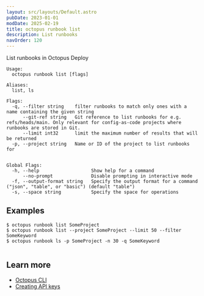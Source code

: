 ```yaml
---
layout: src/layouts/Default.astro
pubDate: 2023-01-01
modDate: 2025-02-19
title: octopus runbook list
description: List runbooks
navOrder: 120
---
```


List runbooks in Octopus Deploy

```
Usage:
  octopus runbook list [flags]

Aliases:
  list, ls

Flags:
  -q, --filter string    filter runbooks to match only ones with a name containing the given string
      --git-ref string   Git reference to list runbooks for e.g. refs/heads/main. Only relevant for config-as-code projects where runbooks are stored in Git.
      --limit int32      limit the maximum number of results that will be returned
  -p, --project string   Name or ID of the project to list runbooks for


Global Flags:
  -h, --help                   Show help for a command
      --no-prompt              Disable prompting in interactive mode
  -f, --output-format string   Specify the output format for a command ("json", "table", or "basic") (default "table")
  -s, --space string           Specify the space for operations

```

## Examples

<SamplesInstance />

```
$ octopus runbook list SomeProject
$ octopus runbook list --project SomeProject --limit 50 --filter SomeKeyword
$ octopus runbook ls -p SomeProject -n 30 -q SomeKeyword


```

## Learn more

- [Octopus CLI](/docs/octopus-rest-api/cli)
- [Creating API keys](/docs/octopus-rest-api/how-to-create-an-api-key)